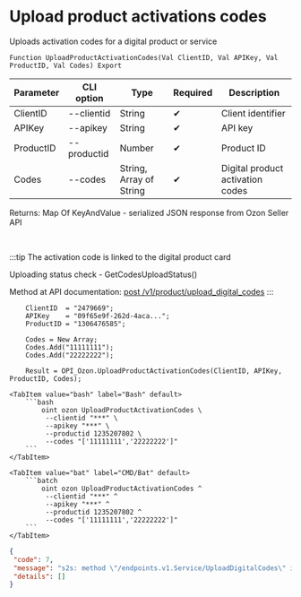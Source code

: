 ﻿---
sidebar_position: 15
---


# Upload product activations codes
 Uploads activation codes for a digital product or service



`Function UploadProductActivationCodes(Val ClientID, Val APIKey, Val ProductID, Val Codes) Export`

  | Parameter | CLI option | Type | Required | Description |
  |-|-|-|-|-|
  | ClientID | --clientid | String | &#x2714; | Client identifier |
  | APIKey | --apikey | String | &#x2714; | API key |
  | ProductID | --productid | Number | &#x2714; | Product ID |
  | Codes | --codes | String, Array of String | &#x2714; | Digital product activation codes |

  
  Returns:  Map Of KeyAndValue - serialized JSON response from Ozon Seller API

<br/>

:::tip
The activation code is linked to the digital product card

Uploading status check - GetCodesUploadStatus()

Method at API documentation: [post /v1/product/upload_digital_codes](https://docs.ozon.ru/api/seller/#operation/ProductAPI_UploadDigitalCode)
:::
<br/>



```bsl title="1C:Enterprise/OneScript code example"
    ClientID  = "2479669";
    APIKey    = "09f65e9f-262d-4aca...";
    ProductID = "1306476585";

    Codes = New Array;
    Codes.Add("11111111");
    Codes.Add("22222222");

    Result = OPI_Ozon.UploadProductActivationCodes(ClientID, APIKey, ProductID, Codes);
```
 

 <Tabs>
  
    <TabItem value="bash" label="Bash" default>
        ```bash
            oint ozon UploadProductActivationCodes \
             --clientid "***" \
             --apikey "***" \
             --productid 1235207802 \
             --codes "['11111111','22222222']"
        ```
    </TabItem>
  
    <TabItem value="bat" label="CMD/Bat" default>
        ```batch
            oint ozon UploadProductActivationCodes ^
             --clientid "***" ^
             --apikey "***" ^
             --productid 1235207802 ^
             --codes "['11111111','22222222']"
        ```
    </TabItem>
</Tabs>


```json title="Result"
{
 "code": 7,
 "message": "s2s: method \"/endpoints.v1.Service/UploadDigitalCodes\" is not allowed for the provided access tokens: permission denied",
 "details": []
}
```
